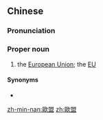 {{also|欧盟}}
==Chinese==
{{zh-forms|s=欧盟|note=Abbreviation of {{zh-l|歐洲聯盟}}.}}

===Pronunciation===
{{zh-pron
|m=Ōuméng
|c=au1 mang4
|cat=pn
}}

===Proper noun===
{{zh-proper noun}}

# the [[European Union]]; the [[EU]]

====Synonyms====
* {{zh-l|歐洲聯盟}}

[[zh-min-nan:歐盟]]
[[zh:歐盟]]
